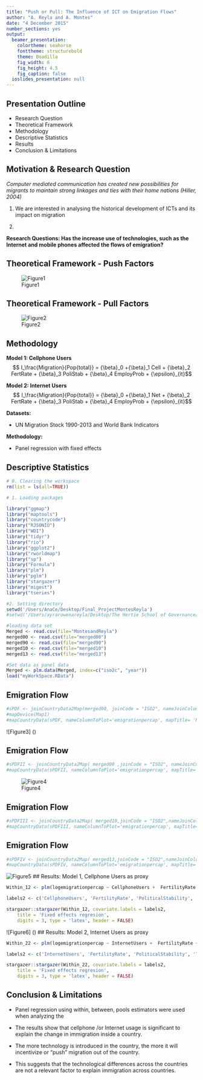 ```yaml
---
title: "Push or Pull: The Influence of ICT on Emigration Flows"
author: "A. Reyla and A. Montes"
date: "4 December 2015"
number_sections: yes
output:
  beamer_presentation:
    colortheme: seahorse
    fonttheme: structurebold
    theme: Boadilla
    fig_width: 6
    fig_height: 4.5
    fig_caption: false
  ioslides_presentation: null
---
```



## Presentation Outline

- Research Question 
- Theoretical Framework
- Methodology
- Descriptive Statistics 
- Results
- Conclusion & Limitations


## Motivation & Research Question 

*Computer mediated communication has created new possibilities for migrants to maintain strong linkages and ties with their home nations (Hiller, 2004)*

1. We are interested in analysing the historical development of ICTs and its impact on migration

2. 


**Research Questions: Has the increase use of technologies, such as the Internet and mobile phones affected the flows of emigration?**


## Theoretical Framework - Push Factors


![Figure1](http://i63.tinypic.com/2u7ul1k.jpg) 



## Theoretical Framework - Pull Factors

![Figure2](http://i67.tinypic.com/5vmwrm.jpg) 


## Methodology

**Model 1: Cellphone Users**
$$ I_\frac{Migration}{Pop{total}} = {\beta}_0 +{\beta}_1 Cell + {\beta}_2 FertRate + {\beta}_3 PoliStab + {\beta}_4 EmployProb + {\epsilon}_{it}$$

**Model 2: Internet Users**
$$ I_\frac{Migration}{Pop{total}} = {\beta}_0 +{\beta}_1 Net + {\beta}_2 FertRate + {\beta}_3 PoliStab + {\beta}_4 EmployProb + {\epsilon}_{it}$$


**Datasets:** 

- UN Migration Stock 1990-2013 and World Bank Indicators 


**Methodology:**

- Panel regression with fixed effects

## Descriptive Statistics 

```r

# 0. Clearing the workspace
rm(list = ls(all=TRUE))

# 1. Loading packages

library("ggmap")
library("maptools")
library("countrycode")
library("RJSONIO")
library("WDI")
library("tidyr")
library("rio")
library("ggplot2")
library("rworldmap")
library("sp")
library("Formula")
library("plm")
library("pglm")
library("stargazer")
library("migest")
library("tseries")

#2. Setting directory
setwd('/Users/AnaCe/Desktop/Final_ProjectMontesReyla')
#setwd('/Users/ayrarowenareyla/Desktop/The Hertie School of Governance/Collaborative Social Sciences/Assignment3MontesReyla/Assignment3MontesReyla')

#loading data set
Merged <- read.csv(file="MontesandReyla")
merged00 <- read.csv(file="merged00")
merged90 <- read.csv(file="merged90")
merged10 <- read.csv(file="merged10")
merged13 <- read.csv(file="merged13")

#Set data as panel data
Merged <- plm.data(Merged, index=c("iso2c", "year"))
load("myWorkSpace.RData")
```


## Emigration Flow
```r
#sPDF <- joinCountryData2Map(merged90, joinCode = "ISO2", nameJoinColumn = "iso2c")
#mapDevice(Map1)
#mapCountryData(sPDF, nameColumnToPlot='emigrationpercap', mapTitle= 'Number of emigrants per capita 1990', colourPalette = c("heat"),borderCol='black', missingCountryCol="beige")
```
![Figure3] ()

## Emigration Flow
```r

#sPDFII <- joinCountryData2Map( merged00 ,joinCode = "ISO2", nameJoinColumn = "iso2c")
#mapCountryData(sPDFII, nameColumnToPlot='emigrationpercap', mapTitle= 'Number of emigrants per capita 2000', colourPalette = c("heat"),   borderCol='black')
```

![Figure4](http://i63.tinypic.com/29bmr2t.jpg)

## Emigration Flow
```r

#sPDFIII <- joinCountryData2Map( merged10,joinCode = "ISO2",nameJoinColumn = "iso2c")
#mapCountryData(sPDFIII, nameColumnToPlot='emigrationpercap', mapTitle= 'Number of emigrants per capita 2010',ccolourPalette = c("heat"),borderCol='black')
```

## Emigration Flow
```r

#sPDFIV <- joinCountryData2Map( merged13,joinCode = "ISO2",nameJoinColumn = "iso2c")
#mapCountryData(sPDFIV, nameColumnToPlot='emigrationpercap', mapTitle= 'Number of emigrants per capita 2013',colourPalette = c("heat"), borderCol='black')
```
![Figure5](http://i68.tinypic.com/i2ufid.jpg) 
## Results: Model 1, Cellphone Users as proxy

```r
Within_12 <- plm(logemigrationpercap ~ CellphoneUsers +  FertilityRate + PoliticalStability + employmentprob, data = Merged, index = c("country", "year"), model = "within")

labels2 <- c('CellphoneUsers', 'FertilityRate', 'PoliticalStability', 'logGDPPerCapita' ,'(Intercept)')

stargazer::stargazer(Within_12, covariate.labels = labels2,
    title = 'Fixed effects regresion',
    digits = 3, type = 'latex', header = FALSE)

```
![Figure6] ()
## Results: Model 2, Internet Users as proxy

```r
Within_22 <- plm(logemigrationpercap ~ InternetUsers +  FertilityRate + PoliticalStability + employmentprob, data = Merged, index = c("country", "year"), model = "within")

labels2 <- c('InternetUsers', 'FertilityRate', 'PoliticalStability', 'logGDPPerCapita' ,'(Intercept)')

stargazer::stargazer(Within_22, covariate.labels = labels2,
    title = 'Fixed effects regresion',
    digits = 3, type = 'latex', header = FALSE)

```

## Conclusion & Limitations

- Panel regression using within, between, pools  estimators were used when analyzing the

- The results show that cellphone /or Internet usage is significant to explain the change in immigration inside a country. 
- The more technology is introduced in the country, the more it will incentivize or "push" migration out of the  country. 
- This suggests that the technological differences across the countries are not a relevant factor to explain immigration across countries.

